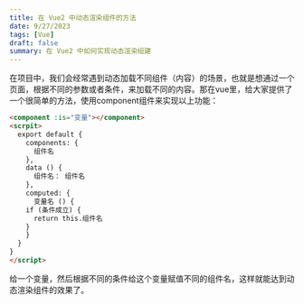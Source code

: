 ```yaml
---
title: 在 Vue2 中动态渲染组件的方法
date: 9/27/2023
tags: [Vue]
draft: false
summary: 在 Vue2 中如何实现动态渲染组建
---
```


在项目中，我们会经常遇到动态加载不同组件（内容）的场景，也就是想通过一个页面，根据不同的参数或者条件，来加载不同的内容。那在vue里，给大家提供了一个很简单的方法，使用component组件来实现以上功能：

```html
<component :is="变量"></component>
<scrpit>
  export default {
    components: {
      组件名
    },
    data () {
      组件名： 组件名
    },
    computed: {
      变量名 () {
	if (条件成立) {
	  return this.组件名
	}
    }
  }
}
</script>
```

给一个变量，然后根据不同的条件给这个变量赋值不同的组件名，这样就能达到动态渲染组件的效果了。

